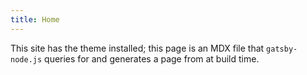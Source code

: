 ```yaml
---
title: Home
---
```


This site has the theme installed; this page is an MDX file that `gatsby-node.js` queries for and generates a page from at build time.

